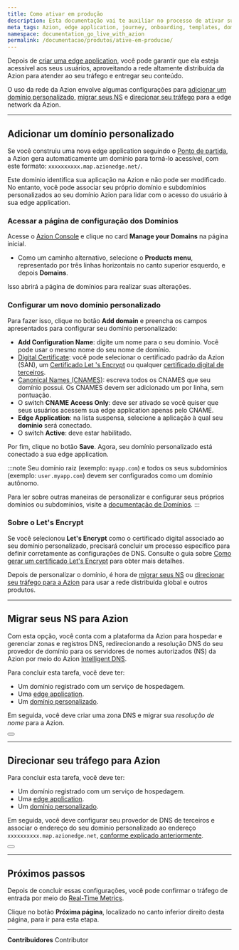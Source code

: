 ```yaml
---
title: Como ativar em produção
description: Esta documentação vai te auxiliar no processo de ativar suas aplicações em produção.
meta_tags: Azion, edge application, journey, onboarding, templates, domain, traffic
namespace: documentation_go_live_with_azion
permalink: /documentacao/produtos/ative-em-producao/
---
```



Depois de [criar uma edge application](/pt-br/documentacao/produtos/comecar-com-um-template/), você pode garantir que ela esteja acessível aos seus usuários, aproveitando a rede altamente distribuída da Azion para atender ao seu tráfego e entregar seu conteúdo.

O uso da rede da Azion envolve algumas configurações para [adicionar um domínio personalizado](#adicionar-um-dominio-personalizado), [migrar seus NS](#migrar-seus-ns-para-azion) e [direcionar seu tráfego](#direcionar-seu-trafego-para-azion) para a edge network da Azion.

---

## Adicionar um domínio personalizado

Se você construiu uma nova edge application seguindo o [Ponto de partida](/pt-br/documentacao/produtos/ponto-de-partida/), a Azion gera automaticamente um domínio para torná-lo acessível, com este formato: `xxxxxxxxxx.map.azionedge.net/`.

Este domínio identifica sua aplicação na Azion e não pode ser modificado. No entanto, você pode associar seu próprio domínio e subdomínios personalizados ao seu domínio Azion para lidar com o acesso do usuário à sua edge application.

### Acessar a página de configuração dos Domínios

Acesse o [Azion Console](https://console.azion.com/) e clique no card **Manage your Domains** na página inicial.

- Como um caminho alternativo, selecione o **Products menu**, representado por três linhas horizontais no canto superior esquerdo, e depois **Domains**.

Isso abrirá a página de domínios para realizar suas alterações.

### Configurar um novo domínio personalizado

Para fazer isso, clique no botão **Add domain** e preencha os campos apresentados para configurar seu domínio personalizado:

- **Add Configuration Name**: digite um nome para o seu domínio. Você pode usar o mesmo nome do seu nome de domínio.
- [Digital Certificate](/pt-br/documentacao/produtos/edge-application/digital-certificates/): você pode selecionar o certificado padrão da Azion (SAN), um [Certificado Let 's Encrypt](/pt-br/documentacao/produtos/guias/como-gerar-um-certificado-lets-encrypt/) ou qualquer [certificado digital de terceiros](/pt-br/documentacao/produtos/guias/criar-certificado-digital/).
- [Canonical Names (CNAMES)](/pt-br/documentacao/produtos/edge-application/domains/#cname): escreva todos os CNAMES que seu domínio possui. Os CNAMES devem ser adicionado um por linha, sem pontuação.
- O switch **CNAME Access Only**: deve ser ativado se você quiser que seus usuários acessem sua edge application apenas pelo CNAME.
- **Edge Application**: na lista suspensa, selecione a aplicação à qual seu **domínio** será conectado.
- O switch **Active**: deve estar habilitado.

Por fim, clique no botão **Save**. Agora, seu domínio personalizado está conectado a sua edge application.

:::note
Seu domínio raiz (exemplo: `myapp.com`) e todos os seus subdomínios (exemplo: `user.myapp.com`) devem ser configurados como um domínio autônomo.

Para ler sobre outras maneiras de personalizar e configurar seus próprios domínios ou subdomínios, visite a [documentação de Domínios](/pt-br/documentacao/produtos/guias/configurar-dominio/).
:::

### Sobre o Let's Encrypt

Se você selecionou **Let's Encrypt** como o certificado digital associado ao seu domínio personalizado, precisará concluir um processo específico para definir corretamente as configurações de DNS. Consulte o guia sobre [Como gerar um certificado Let's Encrypt](/pt-br/documentacao/produtos/guias/como-gerar-um-certificado-lets-encrypt/) para obter mais detalhes.

Depois de personalizar o domínio, é hora de [migrar seus NS](#migrar-seus-ns-para-azion) ou [direcionar seu tráfego para a Azion](#direcionar-seu-trafego-para-azion) para usar a rede distribuída global e outros produtos.

---

## Migrar seus NS para Azion

Com esta opção, você conta com a plataforma da Azion para hospedar e gerenciar zonas e registros DNS, redirecionando a resolução DNS do seu provedor de domínio para os servidores de nomes autorizados (NS) da Azion por meio do Azion [Intelligent DNS](/pt-br/documentacao/produtos/intelligent-dns/).

Para concluir esta tarefa, você deve ter:

- Um domínio registrado com um serviço de hospedagem.
- Uma [edge application](/pt-br/documentacao/produtos/guias/build/criar-uma-aplicacao/).
- Um [domínio personalizado](/pt-br/documentacao/produtos/guias/configurar-dominio/).

Em seguida, você deve criar uma zona DNS e migrar sua *resolução de nome* para a Azion.

<Button href="/pt-br/documentacao/produtos/guias/migrar-ns-para-a-azion" text="leia o guia para migrar seu NS para Azion" variant="secondary">

</Button>

---

## Direcionar seu tráfego para Azion

Para concluir esta tarefa, você deve ter:

- Um domínio registrado com um serviço de hospedagem.
- Uma [edge application](/pt-br/documentacao/produtos/guias/build/criar-uma-aplicacao/).
- Um [domínio personalizado](/pt-br/documentacao/produtos/guias/configurar-dominio/).

Em seguida, você deve configurar seu provedor de DNS de terceiros e associar o endereço do seu domínio personalizado ao endereço `xxxxxxxxxx.map.azionedge.net`, [conforme explicado anteriormente](#adicionar-um-dominio-personalizado).

<Button href="/pt-br/documentacao/produtos/guias/apontar-dominio-para-a-azion/" text="Leia o guia de como apontar seu domínio para Azion" variant="secondary">

</Button>

---

## Próximos passos

Depois de concluir essas configurações, você pode confirmar o tráfego de entrada por meio do [Real-Time Metrics](/pt-br/documentacao/produtos/real-time-metrics/).

Clique no botão **Próxima página**, localizado no canto inferior direito desta página, para ir para esta etapa.



---


**Contribuidores** <ContributorList>Contributor</ContributorList>
